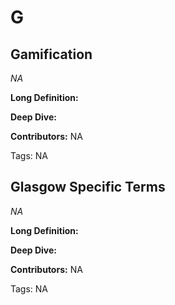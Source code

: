 #  G 
 
## Gamification

<dfn>NA</dfn>

**Long Definition:** 











**Deep Dive:** 



**Contributors:** NA

Tags: NA
 
## Glasgow Specific Terms

<dfn>NA</dfn>

**Long Definition:** 











**Deep Dive:** 



**Contributors:** NA

Tags: NA
